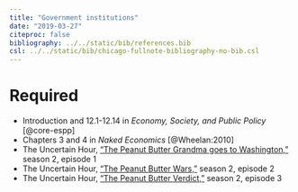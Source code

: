 ```yaml
---
title: "Government institutions"
date: "2019-03-27"
citeproc: false
bibliography: ../../static/bib/references.bib
csl: ../../static/bib/chicago-fullnote-bibliography-no-bib.csl
---
```


# Required

- <i class="fas fa-book"></i> Introduction and 12.1-12.14 in *Economy, Society, and Public Policy* [@core-espp]
- <i class="fas fa-book"></i> Chapters 3 and 4 in *Naked Economics* [@Wheelan:2010]
- <i class="fas fa-podcast"></i> The Uncertain Hour, ["The Peanut Butter Grandma goes to Washington,"](https://www.marketplace.org/2017/10/25/business/uncertain-hour/s02-1-peanut-butter-grandma-goes-washington) season 2, episode 1
- <i class="fas fa-podcast"></i> The Uncertain Hour, ["The Peanut Butter Wars,"](https://www.marketplace.org/2017/11/10/business/uncertain-hour/s02-2-peanut-butter-wars) season 2, episode 2
- <i class="fas fa-podcast"></i> The Uncertain Hour, ["The Peanut Butter Verdict,"](https://www.marketplace.org/2017/11/22/business/uncertain-hour/s02-3-peanut-butter-verdict) season 2, episode 3

